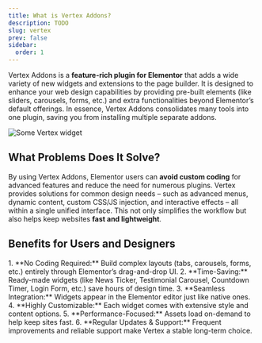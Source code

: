 ```yaml
---
title: What is Vertex Addons?
description: TODO
slug: vertex
prev: false
sidebar:
  order: 1
---
```



Vertex Addons is a **feature-rich plugin for Elementor** that adds a wide variety of new widgets and extensions to the page builder. It is designed to enhance your web design capabilities by providing pre-built elements (like sliders, carousels, forms, etc.) and extra functionalities beyond Elementor’s default offerings. In essence, Vertex Addons consolidates many tools into one plugin, saving you from installing multiple separate addons.

![Some Vertex widget](https://cdn.webilia.com/u/d/2025/08/vertex-widgets.png)

## What Problems Does It Solve? 
By using Vertex Addons, Elementor users can **avoid custom coding** for advanced features and reduce the need for numerous plugins. Vertex provides solutions for common design needs – such as advanced menus, dynamic content, custom CSS/JS injection, and interactive effects – all within a single unified interface. This not only simplifies the workflow but also helps keep websites **fast and lightweight**.

## Benefits for Users and Designers
<Steps>
1. **No Coding Required:** Build complex layouts (tabs, carousels, forms, etc.) entirely through Elementor’s drag-and-drop UI.  
2. **Time-Saving:** Ready-made widgets (like News Ticker, Testimonial Carousel, Countdown Timer, Login Form, etc.) save hours of design time.  
3. **Seamless Integration:** Widgets appear in the Elementor editor just like native ones.  
4. **Highly Customizable:** Each widget comes with extensive style and content options.  
5. **Performance-Focused:** Assets load on-demand to help keep sites fast.  
6. **Regular Updates & Support:** Frequent improvements and reliable support make Vertex a stable long-term choice.  
</Steps>
